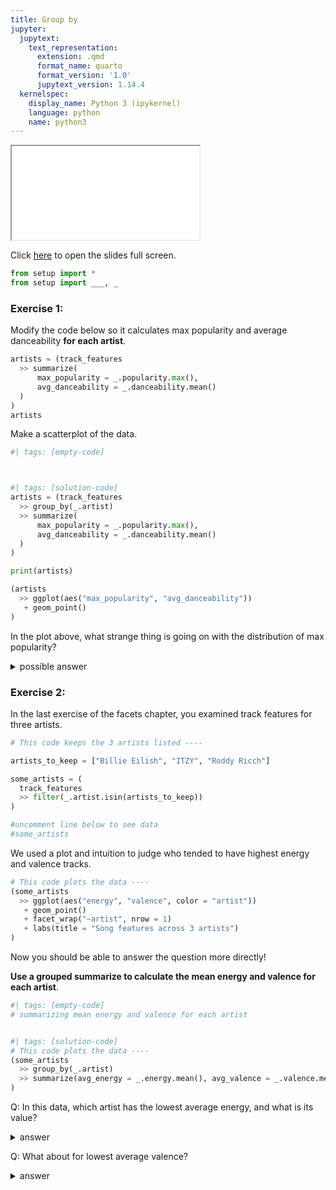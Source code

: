 ```yaml
---
title: Group by
jupyter:
  jupytext:
    text_representation:
      extension: .qmd
      format_name: quarto
      format_version: '1.0'
      jupytext_version: 1.14.4
  kernelspec:
    display_name: Python 3 (ipykernel)
    language: python
    name: python3
---
```


```{=html}
<iframe class="slide-deck" src="../slides/03b-slides.html"></iframe>
```

Click [here](../slides/03b-slides.qmd-slides.qmd) to open the slides full screen.

```python
from setup import *
from setup import ___, _
```


### Exercise 1:

Modify the code below so it calculates max popularity and average danceability **for each artist**.

```python
artists = (track_features
  >> summarize(
      max_popularity = _.popularity.max(),
      avg_danceability = _.danceability.mean()
  )
)
artists
```

Make a scatterplot of the data.

```python
#| tags: [empty-code]




```

```python
#| tags: [solution-code]
artists = (track_features
  >> group_by(_.artist)
  >> summarize(
      max_popularity = _.popularity.max(),
      avg_danceability = _.danceability.mean()
  )
)

print(artists)

(artists
  >> ggplot(aes("max_popularity", "avg_danceability"))
   + geom_point()
)
```

In the plot above, what strange thing is going on with the distribution of max popularity?

<details>
<summary>possible answer</summary>

There are many artists with a max popularity of 0! 
  
</details>    

### Exercise 2:

In the last exercise of the facets chapter, you examined track features for three artists.

```python
# This code keeps the 3 artists listed ----

artists_to_keep = ["Billie Eilish", "ITZY", "Roddy Ricch"]

some_artists = (
  track_features
  >> filter(_.artist.isin(artists_to_keep))
)

#uncomment line below to see data
#some_artists
```

We used a plot and intuition to judge who tended to have highest energy and valence tracks.

```python
# This code plots the data ----
(some_artists
  >> ggplot(aes("energy", "valence", color = "artist"))
   + geom_point()
   + facet_wrap("~artist", nrow = 1)
   + labs(title = "Song features across 3 artists")
)
```

Now you should be able to answer the question more directly!

**Use a grouped summarize to calculate the mean energy and valence for each artist**.

```python
#| tags: [empty-code]
# summarizing mean energy and valence for each artist



```

```python
#| tags: [solution-code]
# This code plots the data ----
(some_artists
  >> group_by(_.artist)
  >> summarize(avg_energy = _.energy.mean(), avg_valence = _.valence.mean())
)
```

Q: In this data, which artist has the lowest average energy, and what is its value?

<details><summary>answer</summary>Billie Eilish, 0.321004</details>

Q: What about for lowest average valence?

<details><summary>answer</summary>Billie Eilish, 0.266948</details>
